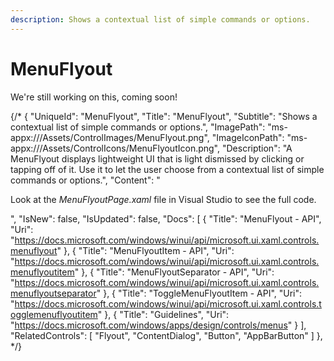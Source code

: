 ---
description: Shows a contextual list of simple commands or options.
---

# MenuFlyout

We're still working on this, coming soon!

{/* {
    "UniqueId": "MenuFlyout",
    "Title": "MenuFlyout",
    "Subtitle": "Shows a contextual list of simple commands or options.",
    "ImagePath": "ms-appx:///Assets/ControlImages/MenuFlyout.png",
    "ImageIconPath": "ms-appx:///Assets/ControlIcons/MenuFlyoutIcon.png",
    "Description": "A MenuFlyout displays lightweight UI that is light dismissed by clicking or tapping off of it. Use it to let the user choose from a contextual list of simple commands or options.",
    "Content": "<p>Look at the <i>MenuFlyoutPage.xaml</i> file in Visual Studio to see the full code.</p>",
    "IsNew": false,
    "IsUpdated": false,
    "Docs": [
    {
        "Title": "MenuFlyout - API",
        "Uri": "https://docs.microsoft.com/windows/winui/api/microsoft.ui.xaml.controls.menuflyout"
    },
    {
        "Title": "MenuFlyoutItem - API",
        "Uri": "https://docs.microsoft.com/windows/winui/api/microsoft.ui.xaml.controls.menuflyoutitem"
    },
    {
        "Title": "MenuFlyoutSeparator - API",
        "Uri": "https://docs.microsoft.com/windows/winui/api/microsoft.ui.xaml.controls.menuflyoutseparator"
    },
    {
        "Title": "ToggleMenuFlyoutItem - API",
        "Uri": "https://docs.microsoft.com/windows/winui/api/microsoft.ui.xaml.controls.togglemenuflyoutitem"
    },
    {
        "Title": "Guidelines",
        "Uri": "https://docs.microsoft.com/windows/apps/design/controls/menus"
    }
    ],
    "RelatedControls": [
    "Flyout",
    "ContentDialog",
    "Button",
    "AppBarButton"
    ]
}, */}